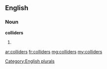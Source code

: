 ==English==

===Noun===
'''colliders'''

# {{plural of|[[collider]]}}

[[Category:English plurals]]

[[ar:colliders]]
[[fr:colliders]]
[[mg:colliders]]
[[my:colliders]]